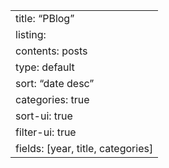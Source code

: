 ---
title: "PBlog"
listing: 
  contents: posts
  type: default
  sort: "date desc"
  categories: true
  sort-ui: true
  filter-ui: true
  fields: [year, title, categories]
---